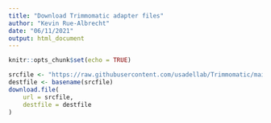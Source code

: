 ```yaml
---
title: "Download Trimmomatic adapter files"
author: "Kevin Rue-Albrecht"
date: "06/11/2021"
output: html_document
---
```


```r
knitr::opts_chunk$set(echo = TRUE)
```

```r
srcfile <- "https://raw.githubusercontent.com/usadellab/Trimmomatic/main/adapters/TruSeq3-PE-2.fa"
destfile <- basename(srcfile)
download.file(
    url = srcfile,
    destfile = destfile
)
```
